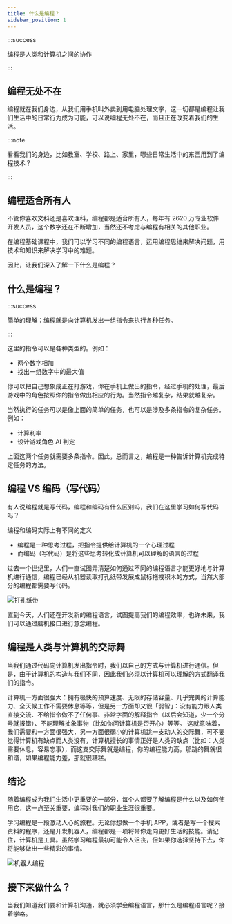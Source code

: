 ```yaml
---
title: 什么是编程？
sidebar_position: 1
---
```


:::success

编程是人类和计算机之间的协作

:::

## 编程无处不在

编程就在我们身边，从我们用手机叫外卖到用电脑处理文字，这一切都是编程让我们生活中的日常行为成为可能，可以说编程无处不在，而且正在改变着我们的生活。

:::note

看看我们的身边，比如教室、学校、路上、家里，哪些日常生活中的东西用到了编程技术？

:::

## 编程适合所有人

不管你喜欢文科还是喜欢理科，编程都是适合所有人，每年有 2620 万专业软件开发人员，这个数字还在不断增加，当然还不考虑与编程有相关的其他职业。

在编程基础课程中，我们可以学习不同的编程语言，运用编程思维来解决问题，用技术和知识来解决学习中的难题。

因此，让我们深入了解一下什么是编程？

## 什么是编程？

:::success

简单的理解：编程就是向计算机发出一组指令来执行各种任务。

:::

这里的指令可以是各种类型的。例如：

- 两个数字相加
- 找出一组数字中的最大值

你可以把自己想象成正在打游戏，你在手机上做出的指令，经过手机的处理，最后游戏中的角色按照你的指令做出相应的行为。当然指令越复杂，结果就越复杂。

当然执行的任务可以是像上面的简单的任务，也可以是涉及多条指令的复杂任务。例如：

- 计算利率
- 设计游戏角色 AI 判定

上面这两个任务就需要多条指令。因此，总而言之，编程是一种告诉计算机完成特定任务的方法。

## 编程 VS 编码（写代码）

有人说编程就是写代码，编程和编码有什么区别吗，我们在这里学习如何写代码吗？

编程和编码实际上有不同的定义

- 编程是一种思考过程，把指令提供给计算机的一个心理过程
- 而编码（写代码）是将这些思考转化成计算机可以理解的语言的过程

过去一个世纪里，人们一直试图弄清楚如何通过不同的编程语言才能更好地与计算机进行通信，编程已经从机器读取打孔纸带发展成鼠标拖拽积木的方式，当然大部分的编程都需要写代码。

![打孔纸带](./img/纸带.gif)

直到今天，人们还在开发新的编程语言，试图提高我们的编程效率，也许未来，我们可以通过脑机接口进行意念编程。

## 编程是人类与计算机的交际舞

当我们通过代码向计算机发出指令时，我们以自己的方式与计算机进行通信。但是，由于计算机的构造与我们不同，因此我们必须以计算机可以理解的方式翻译我们的指令。

计算机一方面很强大：拥有极快的预算速度、无限的存储容量、几乎完美的计算能力、全天候工作不需要休息等等，但是另一方面却又很「弱智」：没有能力跟人类直接交流、不给指令做不了任何事、非常字面的解释指令（以后会知道，少一个分号就报错）、不能理解抽象事物（比如你问计算机是否开心）等等。
这就意味着，我们需要和一方面很强大，另一方面很弱小的计算机跳一支动人的交际舞，可不要觉得计算机有缺点而人类没有，计算机擅长的事情正好是人类的缺点（比如：人类需要休息，容易忘事），而这支交际舞就是编程，你的编程能力高，那跳的舞就很和谐，如果编程能力差，那就很糟糕。

## 结论

随着编程成为我们生活中更重要的一部分，每个人都要了解编程是什么以及如何使用它，这一点至关重要，编程对我们的职业生涯很重要。

学习编程是一段激动人心的旅程。无论你想做一个手机 APP，或者是写一个搜索资料的程序，还是开发机器人，编程都是一项将带你走向更好生活的技能。请记住，计算机是工具。虽然学习编程最初可能令人沮丧，但如果你选择坚持下去，你将能够做出一些精彩的事情。

![机器人编程](./img/机器人编程.gif)

## 接下来做什么？

当我们知道我们要和计算机沟通，就必须学会编程语言，那什么是编程语言呢？接着学咯。
